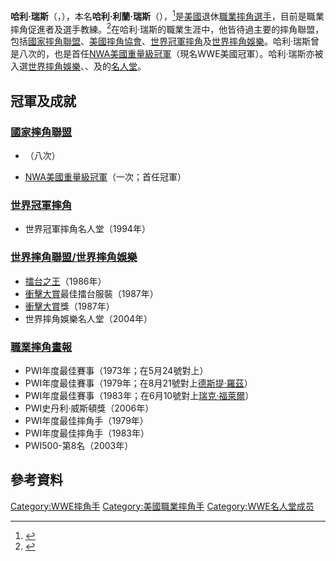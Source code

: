 {{Infobox Pro Wrestler
| name = 哈利·瑞斯
| image = Harley race.jpg
| img_capt = 哈利·瑞斯（2007年）
| names = Harley Race<ref name=oww/><br/>Jack Long<ref name=oww/><br/>The Great Mortimer<ref name=oww/>
| birthname = 哈利·利蘭·瑞斯
| nickname = "Handsome"（英俊）<ref name=oww/><br/>"King"（王者）<ref name=oww/><br/>"The King of Wrestling"（摔角之王）<ref name=oww/><br/>"Mad Dog"（瘋狗）<ref name=oww/>
| height = {{height|ft=6|in=1}}<ref name=oww/>
| weight = {{convert|245|lb|kg|abbr=on}}<ref name=oww/>
| birth_date = {{birth date|1943|4|11}}<ref name=oww/>
| birth_place = {{USA}}[[密蘇里州|密蘇里州]]{{link-en|奎特曼 (密蘇里州)|Quitman, Missouri|奎特曼}}<ref name=oww/>
| death_date = {{death date and age|2019|8|1|1943|4|11}}
| death_place = {{USA}}[[密蘇里州|密蘇里州]][[聖路易_(密蘇里州)|聖路易]]
| resides = {{USA}}[[密蘇里州|密蘇里州]]{{link-en|艾爾敦 (密蘇里州)|Eldon, Missouri|艾爾敦}}
| billed = {{USA}}[[密蘇里州|密蘇里州]][[傑克遜縣_(密蘇里州)|傑克遜縣]][[堪薩斯城_(密蘇里州)|堪薩斯城]]
| trainer = {{link-en|斯坦尼斯勞斯·茲比史可|Stanislaus Zbyszko}}<br/>{{link-en|瓦迪克·茲比史可|Wladek Zbyszko}}<br/>巴迪·奧斯汀<ref name=oww/><br/>{{link-en|雷·艾爾迪曲|Ray Hrstich}}<ref name=oww/><br/>格斯·卡拉斯<ref name=oww/>
| debut = 1960年<ref name=oww/>
| retired = 1991年
| spouse = 
}}

'''哈利·瑞斯'''（{{lang-en|'''Harley Race'''}}，{{bd|1943年|4月11日|2019年|8月1日|catIdx=Race}}），本名'''哈利·利蘭·瑞斯'''（{{lang-en|'''Harley Leland Race'''}}），<ref name="Book">{{cite news|first=Harley|last=Race|title=King of the Ring: The Harley Race Story|publisher=Sports Publishing|page=2}}</ref>是[[美國|美國]]退休[[職業摔角|職業摔角]][[選手|選手]]，目前是職業摔角促進者及選手教練。<ref name=oww>{{cite web|url=http://www.onlineworldofwrestling.com/profiles/h/harley-race.html|title=Harley Race|publisher=Online World of Wrestling|accessdate=2009-09-11|archive-date=2009-09-17|archive-url=https://web.archive.org/web/20090917160625/http://www.onlineworldofwrestling.com/profiles/h/harley-race.html|dead-url=no}}</ref>在哈利·瑞斯的職業生涯中，他皆待過主要的摔角聯盟，包括[[國家摔角聯盟|國家摔角聯盟]]、[[美國摔角協會|美國摔角協會]]、[[世界冠軍摔角|世界冠軍摔角]]及[[世界摔角娛樂|世界摔角娛樂]]。哈利·瑞斯曾是八次的{{link-en|NWA世界重量級冠軍|NWA World Heavyweight Championship}}，也是首任[[NWA美國重量級冠軍|NWA美國重量級冠軍]]（現名WWE美國冠軍）。哈利·瑞斯亦被入選[[世界摔角娛樂名人堂|世界摔角娛樂]]、{{link-en|世界冠軍摔角名人堂|WCW Hall of Fame|世界冠軍摔角}}、{{link-en|職業摔角名人堂|Professional Wrestling Hall of Fame and Museum|職業摔角}}及{{link-en|摔角觀察通訊名人堂|Wrestling Observer Newsletter Hall of Fame|摔角觀察通訊}}的[[名人堂|名人堂]]。

==冠軍及成就==
===[[國家摔角聯盟|國家摔角聯盟]]===
*{{link-en|NWA世界重量級冠軍|NWA World Heavyweight Championship}}（八次）
*[[NWA美國重量級冠軍|NWA美國重量級冠軍]]（一次；首任冠軍）
===[[世界冠軍摔角|世界冠軍摔角]]===
*世界冠軍摔角名人堂（1994年）
===[[世界摔角娛樂|世界摔角聯盟/世界摔角娛樂]]===
*[[擂台之王|擂台之王]]（1986年）
*[[衝擊大賞|衝擊大賞]]最佳擂台服裝（1987年） 
*[[衝擊大賞|衝擊大賞]]{{link-en|巴比·希南|Bobby Heenan}}獎（1987年） 
*世界摔角娛樂名人堂（2004年） 
===[[職業摔角畫報|職業摔角畫報]]===
*PWI年度最佳賽事（1973年；在5月24號對上{{link-en|小杜里·放克|Dory Funk, Jr.}}）
*PWI年度最佳賽事（1979年；在8月21號對上[[德斯提·羅茲|德斯提·羅茲]]）
*PWI年度最佳賽事（1983年；在6月10號對上[[瑞克·福萊爾|瑞克·福萊爾]]）
*PWI史丹利·威斯頓獎（2006年） 
*PWI年度最佳摔角手（1979年） 
*PWI年度最佳摔角手（1983年） 
*PWI500-第8名（2003年）

== 參考資料 ==
{{reflist}}

{{Authority control}}
{{DEFAULTSORT:Race}}
[[Category:WWE摔角手|Category:WWE摔角手]]
[[Category:美國職業摔角手|Category:美國職業摔角手]]
[[Category:WWE名人堂成员|Category:WWE名人堂成员]]